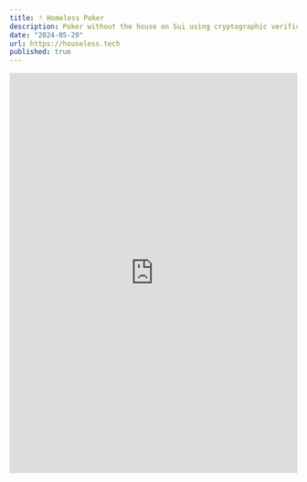 ```yaml
---
title: 🃏 Homeless Poker
description: Poker without the house on Sui using cryptographic verifications.
date: "2024-05-29"
url: https://houseless.tech
published: true
---
```


<iframe
  src="https://houseless.tech"
  width="100%"
  height="700px"
  frameborder="0"
  allowfullscreen
></iframe>
